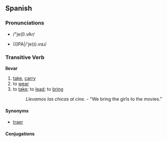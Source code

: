 ==Spanish==
=== Pronunciations ===
*{{SAMPA}} /"je(I).vAr/
*{{IPAlink}} {{IPA|/'je(ɪ).vɑɹ/

=== Transitive Verb ===
'''llevar'''
# [[take]], [[carry]]
# to [[wear]]
# to [[take]]; to [[lead]]; to [[bring]]
#: ''Llevamos las chicas al cine.'' - "We bring the girls to the movies."

====Synonyms====
*[[traer]]

==== Conjugations ====
{{template:Es:-ar|llev}}